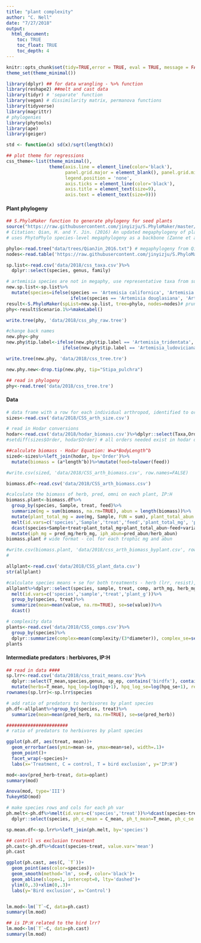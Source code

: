 ```yaml
---
title: "plant complexity"
author: "C. Nell"
date: "7/27/2018"
output: 
  html_document:
    toc: TRUE
    toc_float: TRUE
    toc_depth: 4
---
```


```r
knitr::opts_chunk$set(tidy=TRUE,error = TRUE, eval = TRUE, message = FALSE, warning = FALSE,cache=TRUE, rows.print=5, cols.min.print=4)
theme_set(theme_minimal())

```

```r
library(dplyr) ## for data wrangling - %>% function
library(reshape2) ##melt and cast data
library(tidyr) # 'separate' function
library(vegan) # dissimilarity matrix, permanova functions
library(tidyverse)
library(magrittr)
# phylogenies
library(phytools)
library(ape)
library(geiger)

std <- function(x) sd(x)/sqrt(length(x))

## plot theme for regressions
css_theme<-list(theme_minimal(),
                theme(axis.line = element_line(color='black'),
                      panel.grid.major = element_blank(), panel.grid.minor = element_blank(),
                      legend.position = 'none', 
                      axis.ticks = element_line(color='black'),
                      axis.title = element_text(size=9),
                      axis.text = element_text(size=9)))
```  

#### Plant phylogeny  
```r
## S.PhyloMaker function to generate phylogeny for seed plants
source("https://raw.githubusercontent.com/jinyizju/S.PhyloMaker/master/R_codes%20for%20S.PhyloMaker")
# Citation: Qian, H. and Y. Jin. (2016) An updated megaphylogeny of plants, a tool for generating plant phylogenies and an analysis of phylogenetic community structure. Journal of Plant Ecology 9(2): 233–239.
# uses PhytoPhylo species-level megaphylogeny as a backbone (Zanne et al 2014)

phylo<-read.tree("data/trees/QianJin_2016.txt") # megaphylogeny from Qian & Jim 2016 "PhytoPhylo"
nodes<-read.table('https://raw.githubusercontent.com/jinyizju/S.PhyloMaker/master/nodes', fill=TRUE, header=TRUE)# nodes for phylogeny

sp.list<-read.csv('data/2018/css_taxa.csv')%>%
  dplyr::select(species, genus, family)

# artemisia species are not in megaphy, use representative taxa from subgenera for divergence
new.sp.list<-sp.list%>%
  mutate(species=ifelse(species == 'Artemisia californica', 'Artemisia tridentata', 
                        ifelse(species == 'Artemisia douglasiana', 'Artemisia ludoviciana', paste(species))))
result<-S.PhyloMaker(spList=new.sp.list, tree=phylo, nodes=nodes)# prune megaphy to species list
phy<-result$Scenario.1%>%makeLabel()

write.tree(phy, 'data/2018/css_phy_raw.tree')

#change back names
new.phy<-phy
new.phy$tip.label<-ifelse(new.phy$tip.label == 'Artemisia_tridentata', 'Artemisia_californica',
                     ifelse(new.phy$tip.label == 'Artemisia_ludoviciana', 'Artemisia_douglasiana',paste(new.phy$tip.label)))

write.tree(new.phy, 'data/2018/css_tree.tre')

new.phy.new<-drop.tip(new.phy, tip="Stipa_pulchra")

```  
```r
## read in phylogeny
phy<-read.tree('data/2018/css_tree.tre')
```

#### Data  
```r
# data frame with a row for each individual arthropod, identified to order and length measured
sizes<-read.csv('data/2018/CSS_arth_size.csv')

# read in Hodar conversions
hodar<-read.csv('data/2018/hodar_biomass.csv')%>%dplyr::select(Taxa,Order,a,b)
#setdiff(sizes$Order, hodar$Order) # all orders needed exist in hodar df

##calculate biomass - Hodar Equation: W=a*BodyLength^b
sized<-sizes%>%left_join(hodar, by='Order')%>%
  mutate(biomass = (a*length^b))%>%mutate(feed=tolower(feed))

#write.csv(sized, 'data/2018/CSS_arth_biomass.csv', row.names=FALSE)
```
```r
biomass.df<-read.csv('data/2018/CSS_arth_biomass.csv')

#calculate the biomass of herb, pred, omni on each plant, IP:H
biomass.plant<-biomass.df%>%
  group_by(species, Sample, treat, feed)%>%
  summarize(mg = sum(biomass, na.rm=TRUE), abun = length(biomass))%>%
  mutate(plant_total_mg = ave(mg, Sample, FUN = sum), plant_total_abun = ave(abun, Sample, FUN = sum))%>%
  melt(id.vars=c('species','Sample','treat','feed','plant_total_mg', 'plant_total_abun'))%>%
  dcast(species+Sample+treat+plant_total_mg+plant_total_abun~feed+variable)%>%
  mutate(iph_mg = pred_mg/herb_mg, iph_abun=pred_abun/herb_abun)
biomass.plant # wide format - col for each trophic mg and abun

#write.csv(biomass.plant, 'data/2018/css_arth_biomass_byplant.csv', row.names=FALSE)
# 


```

```r
allplant<-read.csv('data/2018/CSS_plant_data.csv')
str(allplant)

#calculate species means + se for both treatments - herb (lrr, resist), pred(lrr), IP:H, 
allplant%>%dplyr::select(species, sample, treat, comp, arth_mg, herb_mg, pred_mg, arth_mg_dens, herb_mg_dens, pred_mg_dens )
  melt(id.vars=c('species','sample','treat','plant_g'))%>%
  group_by(species, treat)%>%
  summarize(mean=mean(value, na.rm=TRUE), se=se(value))%>%
  dcast()

# complexity data
plants<-read.csv('data/2018/CSS_comps.csv')%>%
  group_by(species)%>%
  dplyr::summarize(complex=mean(complexity/(3*diameter)), complex_se=se(complexity/(3*diameter)))
plants
```  

#### Intermediate predators : herbivores, IP:H  
```r
## read in data ####
sp.lrr<-read.csv('data/2018/css_trait_means.csv')%>%
  dplyr::select(T_mean,species,genus, sp_ep, contains('birdfx'), contains('resist'), contains('hpq'), contains('comp'))%>%
  mutate(herbs=T_mean, hpq_log=log(hpq+1), hpq_log_se=log(hpq_se+1), resist_log=log(resist+1), resist=resist*-1)
rownames(sp.lrr)<-sp.lrr$species

# add ratio of predators to herbivores by plant species
ph.df<-allplant%>%group_by(species, treat)%>%
  summarize(mean=mean(pred_herb, na.rm=TRUE), se=se(pred_herb))

#######################
# ratio of predators to herbivores by plant species

ggplot(ph.df, aes(treat, mean))+
  geom_errorbar(aes(ymin=mean-se, ymax=mean+se), width=.1)+
  geom_point()+
  facet_wrap(~species)+
  labs(x='Treatment, C = control, T = bird exclusion', y='IP:H')

mod<-aov(pred_herb~treat, data=oplant)
summary(mod)

Anova(mod, type='III')
TukeyHSD(mod)
```
```r
# make species rows and cols for each ph var
ph.melt<-ph.df%>%melt(id.vars=c('species','treat'))%>%dcast(species~treat+variable)%>%
  dplyr::select(species, ph_c_mean = C_mean, ph_t_mean=T_mean, ph_c_se = C_se, ph_t_se=T_se)

sp.mean.df<-sp.lrr%>%left_join(ph.melt, by='species')

```
```r
## contrll vs exclusion treatment
ph.cast<-ph.df%>%dcast(species~treat, value.var='mean')
ph.cast

ggplot(ph.cast, aes(C, `T`))+
  geom_point(aes(color=species))+
  geom_smooth(method='lm', se=F, color='black')+
  geom_abline(slope=1, intercept=0, lty='dashed')+
  ylim(0,.3)+xlim(0,.3)+
  labs(y='Bird exclusion', x='Control')


lm.mod<-lm(`T`~C, data=ph.cast)
summary(lm.mod)

## is IP:H related to the bird lrr?
lm.mod<-lm(`T`~C, data=ph.cast)
summary(lm.mod)


```  


